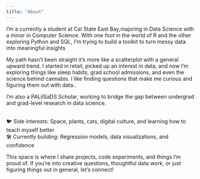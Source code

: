 ```yaml
---
title: "About"
---
```


I'm a currently a student at Cal State East Bay,majoring in Data Science with a minor in Computer Science. With one foot in the world of R and the other exploring Python and SQL, I'm trying to build a toolkit to turn messy data into meaningful insights

My path hasn’t been straight it’s more like a scatterplot with a general upward trend. I started in retail, picked up an interest in data, and now I’m exploring things like sleep habits, grad school admissions, and even the science behind cannabis. I like finding questions that make me curious and figuring them out with data..

I'm also a PALiISaDS Scholar, working to bridge the gap between undergrad and grad-level research in data science.

\
🐦 Side interests: Space, plants, cats, digital culture, and learning how to teach myself better\
🛠️ Currently building: Regression models, data visualizations, and confidence

This space is where I share projects, code experiments, and things I'm proud of. If you're into creative questions, thoughtful data work, or just figuring things out in general, let's connect!
